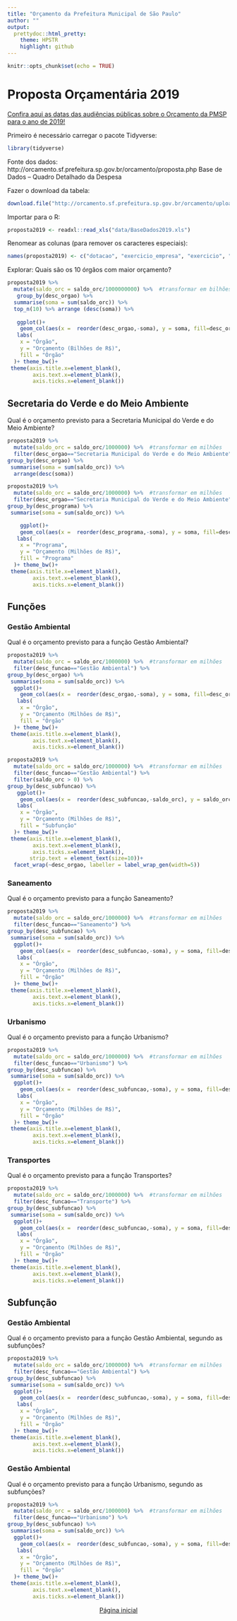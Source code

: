 ---
title: "Orçamento da Prefeitura Municipal de São Paulo"
author: ""
output:
  prettydoc::html_pretty:
    theme: HPSTR
    highlight: github
---

```{r setup, include=FALSE}
knitr::opts_chunk$set(echo = TRUE)
```
# Proposta Orçamentária 2019

[Confira aqui as datas das audiências públicas sobre o Orçamento da PMSP para o ano de 2019!](http://www.saopaulo.sp.leg.br/blog/destaques-do-orcamento-2019/)

Primeiro é necessário carregar o pacote Tidyverse:
```{r echo=TRUE, message=FALSE, warning=FALSE}
library(tidyverse)

```
Fonte dos dados: 
http://orcamento.sf.prefeitura.sp.gov.br/orcamento/proposta.php
Base de Dados – Quadro Detalhado da Despesa 

Fazer o download da tabela:
```{r eval=FALSE, include=TRUE}

download.file("http://orcamento.sf.prefeitura.sp.gov.br/orcamento/uploads/2019/BaseDados.xls", destfile = "data/BaseDados2019.xls", mode = "wb")

```
Importar para o R:
```{r}
proposta2019 <- readxl::read_xls("data/BaseDados2019.xls")

```

Renomear as colunas (para remover os caracteres especiais):
```{r}
names(proposta2019) <- c("dotacao", "exercicio_empresa", "exercicio", "administracao", "orgao", "desc_orgao", "unidade", "desc_unidade", "funcao", "desc_funcao", "subfuncao", "desc_subfuncao", "programa", "desc_programa", "papa", "proj_ativ", "desc_proj_ativ", "cta_despesa", "desc_cta_despesa", "fonte", "desc_fonte", "cod_nro_emnd_nota", "saldo_orc", "agenda", "desc_agenda", "eixo", "desc_eixo", "ppa")
```


Explorar:
Quais são os 10 órgãos com maior orçamento?
```{r}
proposta2019 %>% 
  mutate(saldo_orc = saldo_orc/1000000000) %>%  #transformar em bilhões
   group_by(desc_orgao) %>%  
  summarise(soma = sum(saldo_orc)) %>% 
  top_n(10) %>% arrange (desc(soma)) %>% 
  
   ggplot()+
    geom_col(aes(x =  reorder(desc_orgao,-soma), y = soma, fill=desc_orgao))+
   labs(
    x = "Órgão", 
    y = "Orçamento (Bilhões de R$)",
    fill = "Órgão"
  )+ theme_bw()+
 theme(axis.title.x=element_blank(),
        axis.text.x=element_blank(),
        axis.ticks.x=element_blank())
```


## Secretaria do Verde e do Meio Ambiente
Qual é o orçamento previsto para a Secretaria Municipal do Verde e do Meio Ambiente?
```{r}
proposta2019 %>% 
  mutate(saldo_orc = saldo_orc/1000000) %>%  #transformar em milhões
  filter(desc_orgao=="Secretaria Municipal do Verde e do Meio Ambiente") %>% 
group_by(desc_orgao) %>% 
 summarise(soma = sum(saldo_orc)) %>% 
  arrange(desc(soma))
```
```{r}
proposta2019 %>% 
  mutate(saldo_orc = saldo_orc/1000000) %>%  #transformar em milhões
  filter(desc_orgao=="Secretaria Municipal do Verde e do Meio Ambiente") %>% 
group_by(desc_programa) %>% 
 summarise(soma = sum(saldo_orc)) %>% 

    ggplot()+
    geom_col(aes(x =  reorder(desc_programa,-soma), y = soma, fill=desc_programa))+
   labs(
    x = "Programa", 
    y = "Orçamento (Milhões de R$)",
    fill = "Programa"
  )+ theme_bw()+
 theme(axis.title.x=element_blank(),
        axis.text.x=element_blank(),
        axis.ticks.x=element_blank())
```
## Funções

### Gestão Ambiental
Qual é o orçamento previsto para a função Gestão Ambiental?
```{r}
proposta2019 %>% 
  mutate(saldo_orc = saldo_orc/1000000) %>%  #transformar em milhões
  filter(desc_funcao=="Gestão Ambiental") %>% 
group_by(desc_orgao) %>% 
 summarise(soma = sum(saldo_orc)) %>% 
  ggplot()+
    geom_col(aes(x =  reorder(desc_orgao,-soma), y = soma, fill=desc_orgao))+
   labs(
    x = "Órgão", 
    y = "Orçamento (Milhões de R$)",
    fill = "Órgão"
  )+ theme_bw()+
 theme(axis.title.x=element_blank(),
        axis.text.x=element_blank(),
        axis.ticks.x=element_blank())
```


```{r}
proposta2019 %>% 
  mutate(saldo_orc = saldo_orc/1000000) %>%  #transformar em milhões
  filter(desc_funcao=="Gestão Ambiental") %>% 
  filter(saldo_orc > 0) %>% 
group_by(desc_subfuncao) %>% 
   ggplot()+
    geom_col(aes(x =  reorder(desc_subfuncao,-saldo_orc), y = saldo_orc, fill=desc_subfuncao))+
   labs(
    x = "Órgão", 
    y = "Orçamento (Milhões de R$)",
    fill = "Subfunção"
  )+ theme_bw()+
 theme(axis.title.x=element_blank(),
        axis.text.x=element_blank(),
        axis.ticks.x=element_blank(),
       strip.text = element_text(size=10))+
  facet_wrap(~desc_orgao, labeller = label_wrap_gen(width=5))  

```


### Saneamento
Qual é o orçamento previsto para a função Saneamento?
```{r}
proposta2019 %>% 
  mutate(saldo_orc = saldo_orc/1000000) %>%  #transformar em milhões
  filter(desc_funcao=="Saneamento") %>% 
group_by(desc_subfuncao) %>% 
 summarise(soma = sum(saldo_orc)) %>% 
  ggplot()+
    geom_col(aes(x =  reorder(desc_subfuncao,-soma), y = soma, fill=desc_subfuncao))+
   labs(
    x = "Órgão", 
    y = "Orçamento (Milhões de R$)",
    fill = "Órgão"
  )+ theme_bw()+
 theme(axis.title.x=element_blank(),
        axis.text.x=element_blank(),
        axis.ticks.x=element_blank())
```


### Urbanismo
Qual é o orçamento previsto para a função Urbanismo?
```{r}
proposta2019 %>% 
  mutate(saldo_orc = saldo_orc/1000000) %>%  #transformar em milhões
  filter(desc_funcao=="Urbanismo") %>% 
group_by(desc_subfuncao) %>% 
 summarise(soma = sum(saldo_orc)) %>% 
  ggplot()+
    geom_col(aes(x =  reorder(desc_subfuncao,-soma), y = soma, fill=desc_subfuncao))+
   labs(
    x = "Órgão", 
    y = "Orçamento (Milhões de R$)",
    fill = "Órgão"
  )+ theme_bw()+
 theme(axis.title.x=element_blank(),
        axis.text.x=element_blank(),
        axis.ticks.x=element_blank())
```

### Transportes
Qual é o orçamento previsto para a função Transportes?
```{r}
proposta2019 %>% 
  mutate(saldo_orc = saldo_orc/1000000) %>%  #transformar em milhões
  filter(desc_funcao=="Transporte") %>% 
group_by(desc_subfuncao) %>% 
 summarise(soma = sum(saldo_orc)) %>% 
  ggplot()+
    geom_col(aes(x =  reorder(desc_subfuncao,-soma), y = soma, fill=desc_subfuncao))+
   labs(
    x = "Órgão", 
    y = "Orçamento (Milhões de R$)",
    fill = "Órgão"
  )+ theme_bw()+
 theme(axis.title.x=element_blank(),
        axis.text.x=element_blank(),
        axis.ticks.x=element_blank())
```



## Subfunção
### Gestão Ambiental
Qual é o orçamento previsto para a função Gestão Ambiental, segundo as subfunções?
```{r}
proposta2019 %>% 
  mutate(saldo_orc = saldo_orc/1000000) %>%  #transformar em milhões
  filter(desc_funcao=="Gestão Ambiental") %>% 
group_by(desc_subfuncao) %>% 
 summarise(soma = sum(saldo_orc)) %>% 
  ggplot()+
    geom_col(aes(x =  reorder(desc_subfuncao,-soma), y = soma, fill=desc_subfuncao))+
   labs(
    x = "Órgão", 
    y = "Orçamento (Milhões de R$)",
    fill = "Órgão"
  )+ theme_bw()+
 theme(axis.title.x=element_blank(),
        axis.text.x=element_blank(),
        axis.ticks.x=element_blank())
```

### Gestão Ambiental
Qual é o orçamento previsto para a função Urbanismo, segundo as subfunções?
```{r}
proposta2019 %>% 
  mutate(saldo_orc = saldo_orc/1000000) %>%  #transformar em milhões
  filter(desc_funcao=="Urbanismo") %>% 
group_by(desc_subfuncao) %>% 
 summarise(soma = sum(saldo_orc)) %>% 
  ggplot()+
    geom_col(aes(x =  reorder(desc_subfuncao,-soma), y = soma, fill=desc_subfuncao))+
   labs(
    x = "Órgão", 
    y = "Orçamento (Milhões de R$)",
    fill = "Órgão"
  )+ theme_bw()+
 theme(axis.title.x=element_blank(),
        axis.text.x=element_blank(),
        axis.ticks.x=element_blank())
```


<center>[Página inicial](index.html)
</center>